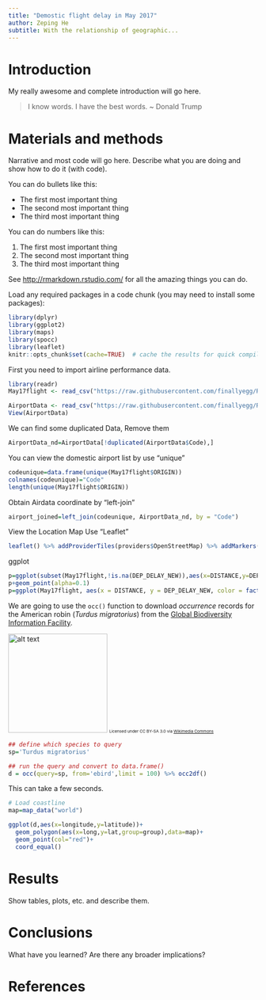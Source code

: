 ```yaml
---
title: "Demostic flight delay in May 2017"
author: Zeping He
subtitle: With the relationship of geographic...
---
```


# Introduction
My really awesome and complete introduction will go here.  

> I know words.  I have the best words.  ~ Donald Trump

# Materials and methods

Narrative and most code will go here.  Describe what you are doing and show how to do it (with code).

You can do bullets like this:

* The first most important thing
* The second most important thing
* The third most important thing

You can do numbers like this:

1. The first most important thing
2. The second most important thing
3. The third most important thing

See [http://rmarkdown.rstudio.com/](http://rmarkdown.rstudio.com/) for all the amazing things you can do.

Load any required packages in a code chunk (you may need to install some packages):

```r
library(dplyr)
library(ggplot2)
library(maps)
library(spocc)
library(leaflet)
knitr::opts_chunk$set(cache=TRUE)  # cache the results for quick compiling
```

First you need to import airline performance data.
```r
library(readr)
May17flight <- read_csv("https://raw.githubusercontent.com/finallyegg/RDataScience_Project/master/May17flight.csv")

AirportData <- read_csv("https://raw.githubusercontent.com/finallyegg/RDataScience_Project/master/AirportData.csv")
View(AirportData)

```

We can find some duplicated Data, Remove them
```r
AirportData_nd=AirportData[!duplicated(AirportData$Code),]
```

You can view the domestic airport list by use "unique"
```r
codeunique=data.frame(unique(May17flight$ORIGIN))
colnames(codeunique)="Code"
length(unique(May17flight$ORIGIN))
```

Obtain Airdata coordinate by "left-join"
```r
airport_joined=left_join(codeunique, AirportData_nd, by = "Code")

```

View the Location Map Use "Leaflet"
```r
leaflet() %>% addProviderTiles(providers$OpenStreetMap) %>% addMarkers(airport_joined$LONGITUDE,airport_joined$LATITUDE,popup=airport_joined$DISPLAY_AIRPORT_NAME,clusterOptions = markerClusterOptions())
```

ggplot
```r
p=ggplot(subset(May17flight,!is.na(DEP_DELAY_NEW)),aes(x=DISTANCE,y=DEP_DELAY_NEW))
p+geom_point(alpha=0.1)
p=ggplot(May17flight, aes(x = DISTANCE, y = DEP_DELAY_NEW, color = factor(CARRIER)))
```



We are going to use the `occ()` function to download _occurrence_ records for the American robin (_Turdus migratorius_) from the [Global Biodiversity Information Facility](gbif.org).

<img src="https://upload.wikimedia.org/wikipedia/commons/b/b8/Turdus-migratorius-002.jpg" alt="alt text" width="200">
<small><small><small>Licensed under CC BY-SA 3.0 via [Wikimedia Commons](https://commons.wikimedia.org/wiki/File:Turdus-migratorius-002.jpg#/media/File:Turdus-migratorius-002.jpg)</small></small></small>

```r
## define which species to query
sp='Turdus migratorius'

## run the query and convert to data.frame()
d = occ(query=sp, from='ebird',limit = 100) %>% occ2df()
```
This can take a few seconds.

```r
# Load coastline
map=map_data("world")

ggplot(d,aes(x=longitude,y=latitude))+
  geom_polygon(aes(x=long,y=lat,group=group),data=map)+
  geom_point(col="red")+
  coord_equal()
```


# Results

Show tables, plots, etc. and describe them.

# Conclusions

What have you learned?  Are there any broader implications?

# References

